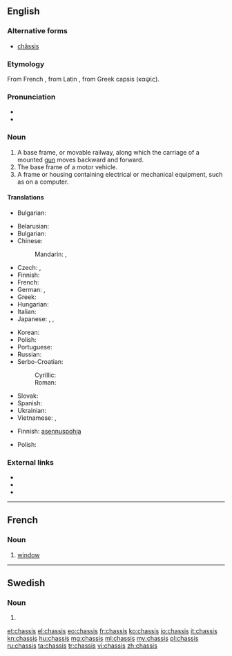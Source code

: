 {{also|Chassis|châssis}}
==English==

===Alternative forms===
* [[châssis]]

===Etymology===
From French {{term|lang=fr|châssis}}, from Latin {{term|lang=la|capsa||case}}, from Greek capsis (καψίς).

===Pronunciation===
* {{IPA|/ˈtʃæsi/|/ˈʃæsi/}}
* {{rhymes|æsi}}

===Noun===
{{en-noun|chassis}}

# A base frame, or movable railway, along which the carriage of a mounted [[gun]] moves backward and forward.
# The base frame of a motor vehicle.
# A frame or housing containing electrical or mechanical equipment, such as on a computer.

====Translations====
{{trans-top|A base frame, or movable railway}}
* Bulgarian: {{t+|bg|платформа|f}}
{{trans-mid}}
{{trans-bottom}}

{{trans-top|base frame of motor vehicle}}
* Belarusian: {{t-|be|шасі|n|tr=šasí|sc=Cyrl}}
* Bulgarian: {{t+|bg|шаси|n|tr=šasí|sc=Cyrl}}
* Chinese:
*: Mandarin: {{t|cmn|底盤|sc=Hani}}, {{t|cmn|底盘|tr=dìpán|sc=Hani}}
* Czech: {{t-|cs|podvozek|m}}, {{t-|cs|šasi|n}}
* Finnish: {{t+|fi|alusta}}
* French: {{t+|fr|châssis|m}}
* German: {{t+|de|Chassis|n}}, {{t+|de|Fahrgestell|n}}
* Greek: {{t+|el|σασί|n|tr=sasí|sc=Grek}}
* Hungarian: {{t+|hu|alváz}}
* Italian: {{t-|it|châssis|m}}
* Japanese: {{t-|ja|シャシ|tr=shashi|sc=Jpan}}, {{t-|ja|シャーシ|tr=shāshi|sc=Jpan}}, {{t-|ja|シャシー|tr=shashī|sc=Jpan}}
{{trans-mid}}
* Korean: {{t-|ko|섀시|tr=syaesi|sc=Kore}}
* Polish: {{t-|pl|podwozie|n}}
* Portuguese: {{t+|pt|chassi|m}}
* Russian: {{t+|ru|шасси|n|tr=šassí|sc=Cyrl}} {{indeclinable}}
* Serbo-Croatian:
*: Cyrillic: {{t-|sh|шасија|f}}
*: Roman: {{t-|sh|šasija|f}}
* Slovak: {{t-|sk|podvozok|m}}
* Spanish: {{t-|es|chasis|m}}
* Ukrainian: {{t-|uk|шасі|n|tr=šasí|sc=Cyrl}}
* Vietnamese: {{t-|vi|sát-xi}}, {{t-|vi|khung gầm}}
{{trans-bottom}}

{{trans-top|A frame or housing containing electrical or mechanical equipment}}
* Finnish: [[asennuspohja]]
{{trans-mid}}
* Polish: {{t-|pl|obudowa|f}}
{{trans-bottom}}

===External links===
* {{R:Webster 1913}}
* {{R:Century 1911}}
* {{R:OneLook}}

----

==French==

===Noun===
{{head|fr|noun|g=m}}

# {{Acadia}} [[window]]

----

==Swedish==

===Noun===
{{head|sv|noun form}}

# {{sv-noun-form-indef-gen|chassi}}

[[et:chassis]]
[[el:chassis]]
[[eo:chassis]]
[[fr:chassis]]
[[ko:chassis]]
[[io:chassis]]
[[it:chassis]]
[[kn:chassis]]
[[hu:chassis]]
[[mg:chassis]]
[[ml:chassis]]
[[my:chassis]]
[[pl:chassis]]
[[ru:chassis]]
[[ta:chassis]]
[[tr:chassis]]
[[vi:chassis]]
[[zh:chassis]]